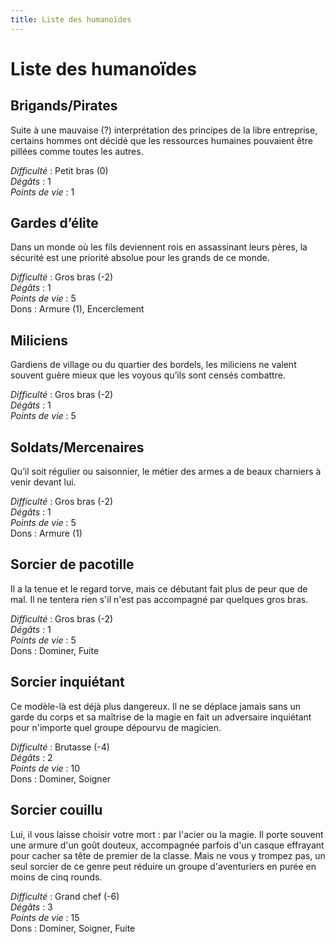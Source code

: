 ```yaml
---
title: Liste des humanoïdes
---
```


# Liste des humanoïdes

## Brigands/Pirates

Suite à une mauvaise (?) interprétation des principes de la libre entreprise, certains hommes ont décidé que les ressources humaines pouvaient être pillées comme toutes les autres.

_Difficulté_ : Petit bras (0)  
_Dégâts_ : 1  
_Points de vie_ : 1

## Gardes d’élite

Dans un monde où les fils deviennent rois en assassinant leurs pères, la sécurité est une priorité absolue pour les grands de ce monde.

_Difficulté_ : Gros bras (-2)  
_Dégâts_ : 1  
_Points de vie_ : 5  
Dons : Armure (1), Encerclement

## Miliciens

Gardiens de village ou du quartier des bordels, les miliciens ne valent souvent guère mieux que les voyous qu’ils sont censés combattre.

_Difficulté_ : Gros bras (-2)  
_Dégâts_ : 1  
_Points de vie_ : 5

## Soldats/Mercenaires

Qu’il soit régulier ou saisonnier, le métier des armes a de beaux charniers à venir devant lui.

_Difficulté_ : Gros bras (-2)  
_Dégâts_ : 1  
_Points de vie_ : 5  
Dons : Armure (1)

## Sorcier de pacotille

Il a la tenue et le regard torve, mais ce débutant fait plus de peur que de mal. Il ne tentera rien s'il n'est pas accompagné par quelques gros bras.

_Difficulté_ : Gros bras (-2)  
_Dégâts_ : 1  
_Points de vie_ : 5  
Dons : Dominer, Fuite

## Sorcier inquiétant

Ce modèle-là est déjà plus dangereux. Il ne se déplace jamais sans un garde du corps et sa maîtrise de la magie en fait un adversaire inquiétant pour n'importe quel groupe dépourvu de magicien.

_Difficulté_ : Brutasse (-4)  
_Dégâts_ : 2  
_Points de vie_ : 10  
Dons : Dominer, Soigner

## Sorcier couillu

Lui, il vous laisse choisir votre mort : par l'acier ou la magie. Il porte souvent une armure d'un goût douteux, accompagnée parfois d'un casque effrayant pour cacher sa tête de premier de la classe. Mais ne vous y trompez pas, un seul sorcier de ce genre peut réduire un groupe d'aventuriers en purée en moins de cinq rounds.

_Difficulté_ : Grand chef (-6)  
_Dégâts_ : 3  
_Points de vie_ : 15  
Dons : Dominer, Soigner, Fuite
